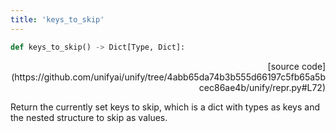 ```yaml
---
title: 'keys_to_skip'
---
```


```python
def keys_to_skip() -> Dict[Type, Dict]:
```

<p align="right">[source code](https://github.com/unifyai/unify/tree/4abb65da74b3b555d66197c5fb65a5bcec86ae4b/unify/repr.py#L72)</p>

Return the currently set keys to skip, which is a dict with types as keys and the
nested structure to skip as values.